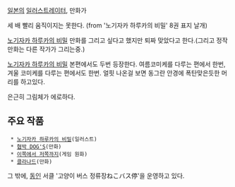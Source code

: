 [[일본]]의 [[일러스트레이터]], 만화가

세 배 빨리 움직이지는 못한다. (from '노기자카 하루카의 비밀' 8권 표지 날개)

[[노기자카 하루카의 비밀]] 만화를 그리고 싶다고 했지만 퇴짜 맞았다고 한다.(그리고 정작 만화는 다른 작가가 그리는중.) 

[[노기자카 하루카의 비밀]] 본편에서도 두번 등장한다. 여름코미케를 다루는 편에서 한번, 겨울 코미케를 다루는 편에서도 한번. 얼핏 나온걸 보면 동그란 안경에 폭탄맞은듯한 머리를 하고있다.

은근히 그림체가 에로하다.

== 주요 작품 ==
  * [[노기자카 하루카의 비밀]](일러스트)
  * [[협박 DOG'S]](만화)
  * [[이쪽에서 저쪽까지]](게임 원화)
  * [[클라나드]](만화)

그 밖에, [[동인]] 서클 '고양이 버스 정류장ねこバス停'을 운영하고 있다.

